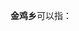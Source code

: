 '''金鸡乡'''可以指：
{{PRC admin/disambig|45/13/23/204/000|51/17/24/226/000|53/05/02/201/000}}
{{disambig|cat=三字中国乡名消歧义}}